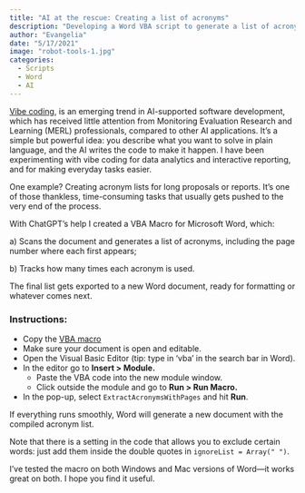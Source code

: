 ```yaml
---
title: "AI at the rescue: Creating a list of acronyms"
description: "Developing a Word VBA script to generate a list of acronyms "
author: "Evangelia"
date: "5/17/2021"
image: "robot-tools-1.jpg"
categories:
  - Scripts
  - Word
  - AI
---
```


[Vibe coding](https://en.wikipedia.org/wiki/Vibe_coding), is an emerging trend in AI-supported software development, which has received little attention from Monitoring Evaluation Research and Learning (MERL) professionals, compared to other AI applications.
It’s a simple but powerful idea: you describe what you want to solve in plain language, and the AI writes the code to make it happen.
I have been experimenting with vibe coding for data analytics and interactive reporting, and for making everyday tasks easier.

One example?
Creating acronym lists for long proposals or reports.
It’s one of those thankless, time-consuming tasks that usually gets pushed to the very end of the process.

With ChatGPT’s help I created a VBA Macro for Microsoft Word, which:

a\) Scans the document and generates a list of acronyms, including the page number where each first appears;

b\) Tracks how many times each acronym is used.

The final list gets exported to a new Word document, ready for formatting or whatever comes next.

### Instructions:

-   Copy the <a href="../assets/Code-VBA-Acronyms.txt" target="_blank"> VBA macro </a>
-   Make sure your document is open and editable.
-   Open the Visual Basic Editor (tip: type in ‘vba’ in the search bar in Word).
-   In the editor go to **Insert \> Module.**
    -   Paste the VBA code into the new module window.
    -   Click outside the module and go to **Run \> Run Macro.**
-   In the pop-up, select `ExtractAcronymsWithPages` and hit **Run**.

If everything runs smoothly, Word will generate a new document with the compiled acronym list.

Note that there is a setting in the code that allows you to exclude certain words: just add them inside the double quotes in `ignoreList = Array(" ")`.

I've tested the macro on both Windows and Mac versions of Word—it works great on both.
I hope you find it useful.
